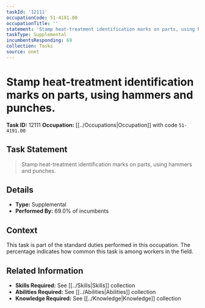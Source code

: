 ```yaml
---
taskId: '12111'
occupationCode: 51-4191.00
occupationTitle: ''
statement: 'Stamp heat-treatment identification marks on parts, using hammers and punches.'
taskType: Supplemental
incumbentsResponding: 69
collection: Tasks
source: onet
---
```

# Stamp heat-treatment identification marks on parts, using hammers and punches.

**Task ID:** 12111
**Occupation:** [[../Occupations|Occupation]] with code `51-4191.00`

## Task Statement

> Stamp heat-treatment identification marks on parts, using hammers and punches.

## Details

- **Type:** Supplemental
- **Performed By:** 69.0% of incumbents

## Context

This task is part of the standard duties performed in this occupation. The percentage indicates how common this task is among workers in the field.

## Related Information

- **Skills Required:** See [[../Skills|Skills]] collection
- **Abilities Required:** See [[../Abilities|Abilities]] collection
- **Knowledge Required:** See [[../Knowledge|Knowledge]] collection
